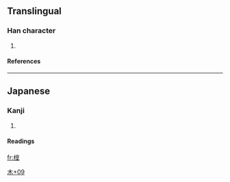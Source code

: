 ==Translingual==
===Han character===
{{Han char|rn=75|rad=木|as=09|sn=13|four=|canj=木十一土 (DJMG)}}
# {{defn|Han|sort=木09}}
====References====
{{Han ref|kx=0542.191|dkj=15217|dj=0930.240|hdz=21255.091|uh=6981|ud=27009}}

----
==Japanese==
===Kanji===
{{ja-kanji|grade=|rs=木09}}
# {{defn|Japanese}} 
====Readings====
{{ja-readings|on=|kun=[[むろ]] (muro)}}




[[Category:Japanese-only CJKV Characters|木+09]]

[[fr:榁]]